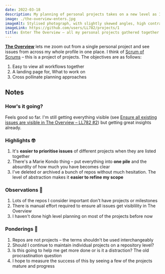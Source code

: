 ```yaml
---
date: 2022-03-18
description: My planning of personal projects takes on a new level as I set up one project to see them all. Enter The Overview
image: ./the-overview-enters.jpg
imageAlt: Stylised photograph, with slightly skewed angles, high contrast with muted colours. A desk with a laptop and stacks of paper
imageLink: https://github.com/users/LL782/projects/1
title: Enter The Overview – all my personal projects gathered together
---
```


[**The Overview**](https://github.com/users/LL782/projects/1) lets me zoom out from a single personal project and see issues from across my whole profile in one place. I think of [Scrum of Scrums](https://www.atlassian.com/agile/scrum/scrum-of-scrums) – this is a project of projects. The objectives are as follows:

1. Easy to view all workflows together
1. A landing page for, What to work on
1. Cross pollinate planning approaches

## Notes

### How's it going?

Feels good so far. I'm still getting everything visible (see [Ensure all existing issues are visible in The Overview – LL782 #2](https://github.com/LL782/LL782/issues/2)) but getting great insights already.

### Highlights <Emoji label="nerd face">🤓</Emoji>

1. It's **easier to prioritise issues** of different projects when they are listed together
1. There's a Marie Kondo thing – put everything into **one pile** and the absurdity of how much you have becomes clear
1. I've deleted or archived a bunch of repos without much hesitation. The level of abstraction makes it **easier to refine my scope**

### Observations <Emoji label="electric torch">🔦</Emoji>

1. Lots of the repos I consider important don't have projects or milestones
1. There is manual effort required to ensure all issues get visiblility in The Overview
1. I haven't done high level planning on most of the projects before now

### Ponderings <Emoji label="thinking face">🤔</Emoji>

1. Repos are not projects – the terms shouldn't be used interchangeably
2. Should I continue to maintain individual projects on a repository level?
3. Is this going to help me get more done or is it a distraction? The old procrastination question 
4. I hope to measure the success of this by seeing a few of the projects mature and progress
